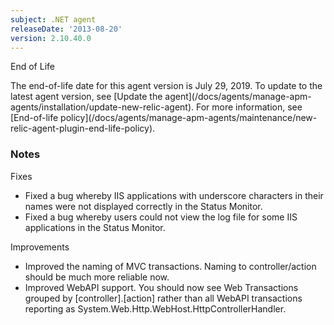 ```yaml
---
subject: .NET agent
releaseDate: '2013-08-20'
version: 2.10.40.0
---
```


End of Life

<Callout variant="important">
  The end-of-life date for this agent version is July 29, 2019. To update to the latest agent version, see [Update the agent](/docs/agents/manage-apm-agents/installation/update-new-relic-agent). For more information, see [End-of-life policy](/docs/agents/manage-apm-agents/maintenance/new-relic-agent-plugin-end-life-policy).
</Callout>

### Notes

Fixes

* Fixed a bug whereby IIS applications with underscore characters in their names were not displayed correctly in the Status Monitor.
* Fixed a bug whereby users could not view the log file for some IIS applications in the Status Monitor.

Improvements

* Improved the naming of MVC transactions. Naming to controller/action should be much more reliable now.
* Improved WebAPI support. You should now see Web Transactions grouped by \[controller].\[action] rather than all WebAPI transactions reporting as System.Web.Http.WebHost.HttpControllerHandler.
